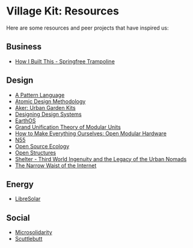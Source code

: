 # Village Kit: Resources

Here are some resources and peer projects that have inspired us:

## Business

- [How I Built This - Springfree Trampoline](https://www.npr.org/2019/03/29/708100472/springfree-trampoline-keith-alexander-steve-holmes)

## Design

- [A Pattern Language](https://en.wikipedia.org/wiki/A_Pattern_Language)
- [Atomic Design Methodology](https://atomicdesign.bradfrost.com/chapter-2/)
- [Aker: Urban Garden Kits](https://akerkits.com/)
- [Designing Design Systems](https://www.designbetter.co/design-systems-handbook/introducing-design-systems)
- [EarthOS](https://ma.juii.net/ma-documents/main/EarthOS.pdf)
- [Grand Unification Theory of Modular Units](https://www.atthatmatt.com/research/grand-unification-theory-of-modular-units/)
- [How to Make Everything Ourselves: Open Modular Hardware](https://www.lowtechmagazine.com/2012/12/how-to-make-everything-ourselves-open-modular-hardware.html)
- [N55](https://www.n55.dk/)
- [Open Source Ecology](https://www.opensourceecology.org/)
- [Open Structures](https://www.openstructures.net/)
- [Shelter - Third World Ingenuity and the Legacy of the Urban Nomads](https://web.archive.org/web/20191026022128/http://radio-weblogs.com/0119080/stories/2003/03/11/galleryUrbanNomadics.html)
- [The Narrow Waist of the Internet](https://a16z.simplecast.com/episodes/the-narrow-waist-of-the-internet-yXVWyNAd)

## Energy

- [LibreSolar](https://libre.solar/)

## Social

- [Microsolidarity](https://www.microsolidarity.cc/)
- [Scuttlebutt](https://scuttlebutt.nz)
